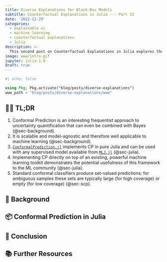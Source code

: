 ```yaml
---
title: Diverse Explanations for Black-Box Models
subtitle: Counterfactual Explanations in Julia --- Part II
date: '2022-12-29'
categories:
  - explainable ai
  - machine learning
  - counterfactual explanations
  - Julia
description: >-
  This second post on Counterfactual Explanations in Julia explores the concept of diverse explanations introduced by @mothilal2020explaining.
image: www/intro.gif
jupyter: julia-1.8
draft: true
---
```


```julia
#| echo: false

using Pkg; Pkg.activate("blog/posts/diverse-explanations")
www_path = "blog/posts/diverse-explanations/www"
```

<!-- <div class="intro-gif">
  <figure>
    <img src="www/intro.gif">
    <figcaption>Conformal Prediction intervals for different<br>coverage rates. As coverage grows, so does<br>the width of the prediction interval.</figcaption>
  </figure>
</div>

This is the third (and for now final) part of a series of posts that introduce Conformal Prediction in Julia using [`ConformalPrediction.jl`](https://github.com/pat-alt/ConformalPrediction.jl). The first [post](../conformal-prediction/index.qmd) introduced Conformal Prediction for supervised classification tasks: we learned that conformal classifiers produce set-valued predictions that are guaranteed to include the true label of a new sample with a certain probability. In the second [post](../conformal-image-classifier/) we applied these ideas to a more hands-on example: we saw how easy it is to use [`ConformalPrediction.jl`](https://github.com/pat-alt/ConformalPrediction.jl) to conformalize a Deep Learning image classifier. 

In this post, we will look at regression models instead, that is supervised learning tasks involving a continuous outcome variable. Regression tasks are as ubiquitous as classification tasks. For example, we might be interested in using a machine learning model to predict house prices or the inflation rate of the Euro or the parameter size of the next large language model. In fact, many readers may be more familiar with regression models than classification, in which case it may also be easier for you to understand Conformal Prediction (CP) in this context.  -->

:::{.callout-tip}

## 🏃‍♀️ TL;DR

1. Conformal Prediction is an interesting frequentist approach to uncertainty quantification that can even be combined with Bayes (@sec-background).
2. It is scalable and model-agnostic and therefore well applicable to machine learning (@sec-background).
3. [`ConformalPrediction.jl`](https://github.com/pat-alt/ConformalPrediction.jl) implements CP in pure Julia and can be used with any supervised model available from [`MLJ.jl`](https://alan-turing-institute.github.io/MLJ.jl/v0.18/) (@sec-julia).
4. Implementing CP directly on top of an existing, powerful machine learning toolkit demonstrates the potential usefulness of this framework to the ML community (@sec-julia). 
5. Standard conformal classifiers produce set-valued predictions: for ambiguous samples these sets are typically large (for high coverage) or empty (for low coverage) (@sec-scp).
:::

## 📖 Background {#sec-background}

## 📦 Conformal Prediction in Julia {#sec-julia}

## 🏁 Conclusion

## 📚 Further Resources
